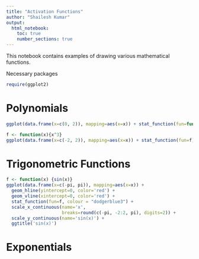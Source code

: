 ```yaml
---
title: "Activation Functions"
author: "Shailesh Kumar"
output: 
  html_notebook:
    toc: true
    number_sections: true
---
```


This notebook contains examples of drawing various mathematical functions.


Necessary packages
```r
require(ggplot2)
```

# Polynomials

```r
ggplot(data.frame(x=c(0, 2)), mapping=aes(x=x)) + stat_function(fun=function(x){x^2})
```

```r
f <- function(x){x^3}
ggplot(data.frame(x=c(-2, 2)), mapping=aes(x=x)) + stat_function(fun=f)
```


# Trigonometric Functions


```r
f <- function(x) {sin(x)}
ggplot(data.frame(x=c(-pi, pi)), mapping=aes(x=x)) + 
  geom_hline(yintercept=0, color='red') +
  geom_vline(xintercept=0, color='red') +
  stat_function(fun=f, colour = "dodgerblue3") +
  scale_x_continuous(name='x',
                     breaks=round(c(-pi, -2:2, pi), digits=2)) +
  scale_y_continuous(name='sin(x)') +
  ggtitle('sin(x)')
```


# Exponentials


